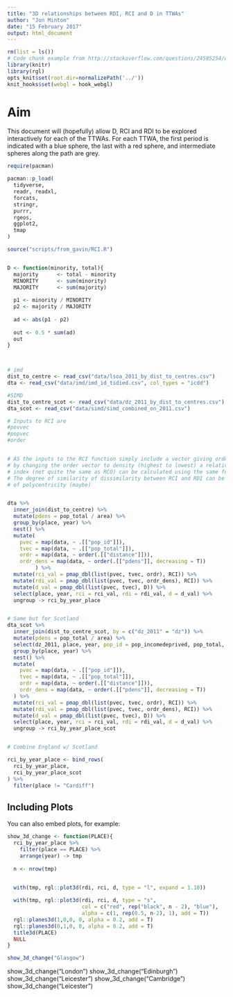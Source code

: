 ```yaml
---
title: "3D relationships between RDI, RCI and D in TTWAs"
author: "Jon Minton"
date: "15 February 2017"
output: html_document
---
```


```r
rm(list = ls())
# Code chunk example from http://stackoverflow.com/questions/24585254/working-with-knitr-using-subdirectories
library(knitr)
library(rgl)
opts_knit$set(root.dir=normalizePath('../'))
knit_hooks$set(webgl = hook_webgl)

```

# Aim

This document will (hopefully) allow D, RCI and RDI to be explored interactively for each of the TTWAs. 
For each TTWA, the first period is indicated with a blue sphere, the last with a red sphere, and intermediate spheres along the path are grey. 


```r

require(pacman)

pacman::p_load(
  tidyverse,
  readr, readxl,
  forcats,
  stringr,  
  purrr,
  rgeos,
  ggplot2,
  tmap
)

source("scripts/from_gavin/RCI.R")


D <- function(minority, total){
  majority      <- total - minority
  MINORITY      <- sum(minority)
  MAJORITY      <- sum(majority)
  
  p1 <- minority / MINORITY
  p2 <- majority / MAJORITY 
  
  ad <- abs(p1 - p2)
  
  out <- 0.5 * sum(ad)
  out
}



# imd
dist_to_centre <- read_csv("data/lsoa_2011_by_dist_to_centres.csv")
dta <- read_csv("data/imd/imd_id_tidied.csv", col_types = "icdd")

#SIMD
dist_to_centre_scot <- read_csv("data/dz_2011_by_dist_to_centres.csv")
dta_scot <- read_csv("data/simd/simd_combined_on_2011.csv")

# Inputs to RCI are 
#povvec
#popvec
#order


# AS the inputs to the RCI function simply include a vector giving order by distance, 
# by changing the order vector to density (highest to lowest) a relative densification 
# index (not quite the same as RCO) can be calculated using the same function. 
# The degree of similarity of dissimilarity between RCI and RDI can be taken as an indicator 
# of polycentricity (maybe)


dta %>% 
  inner_join(dist_to_centre) %>%
  mutate(pdens = pop_total / area) %>% 
  group_by(place, year) %>% 
  nest() %>% 
  mutate(
    pvec = map(data, ~ .[["pop_id"]]),
    tvec = map(data, ~ .[["pop_total"]]),
    ordr = map(data, ~ order(.[["distance"]])),
    ordr_dens = map(data, ~ order(.[["pdens"]], decreasing = T))
         ) %>% 
  mutate(rci_val = pmap_dbl(list(pvec, tvec, ordr), RCI)) %>% 
  mutate(rdi_val = pmap_dbl(list(pvec, tvec, ordr_dens), RCI)) %>% 
  mutate(d_val = pmap_dbl(list(pvec, tvec), D)) %>% 
  select(place, year, rci = rci_val, rdi = rdi_val, d = d_val) %>% 
  ungroup -> rci_by_year_place


# Same but for Scotland
dta_scot %>% 
  inner_join(dist_to_centre_scot, by = c("dz_2011" = "dz")) %>%
  mutate(pdens = pop_total / area) %>%
  select(dz_2011, place, year, pop_id = pop_incomedeprived, pop_total, distance, pdens) %>% 
  group_by(place, year) %>% 
  nest() %>% 
  mutate(
    pvec = map(data, ~ .[["pop_id"]]),
    tvec = map(data, ~ .[["pop_total"]]),
    ordr = map(data, ~ order(.[["distance"]])),
    ordr_dens = map(data, ~ order(.[["pdens"]], decreasing = T))
  ) %>% 
  mutate(rci_val = pmap_dbl(list(pvec, tvec, ordr), RCI)) %>% 
  mutate(rdi_val = pmap_dbl(list(pvec, tvec, ordr_dens), RCI)) %>% 
  mutate(d_val = pmap_dbl(list(pvec, tvec), D)) %>% 
  select(place, year, rci = rci_val, rdi = rdi_val, d = d_val) %>% 
  ungroup -> rci_by_year_place_scot


# Combine England w/ Scotland 

rci_by_year_place <- bind_rows(
  rci_by_year_place, 
  rci_by_year_place_scot
) %>% 
  filter(place != "Cardiff")
```

## Including Plots

You can also embed plots, for example:

```r

show_3d_change <- function(PLACE){
  rci_by_year_place %>% 
    filter(place == PLACE) %>% 
    arrange(year) -> tmp
  
  n <- nrow(tmp)
  

  with(tmp, rgl::plot3d(rdi, rci, d, type = "l", expand = 1.10))

  with(tmp, rgl::plot3d(rdi, rci, d, type = "s", 
                        col = c("red", rep("black", n - 2), "blue"), 
                        alpha = c(1, rep(0.5, n-2), 1), add = T))
  rgl::planes3d(1,0,0, 0, alpha = 0.2, add = T)
  rgl::planes3d(0,1,0, 0, alpha = 0.2, add = T)
  title3d(PLACE)
  NULL
}
```

```r
show_3d_change("Glasgow")


```
show_3d_change("London")
show_3d_change("Edinburgh")
show_3d_change("Leicester")
show_3d_change("Cambridge")
show_3d_change("Leicester")

